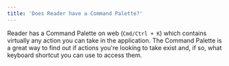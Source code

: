 ```yaml
---
title: 'Does Reader have a Command Palette?'
---
```

Reader has a Command Palette on web (`Cmd/Ctrl + K`) which contains virtually any action you can take in the application. The Command Palette is a great way to find out if actions you're looking to take exist and, if so, what keyboard shortcut you can use to access them.
